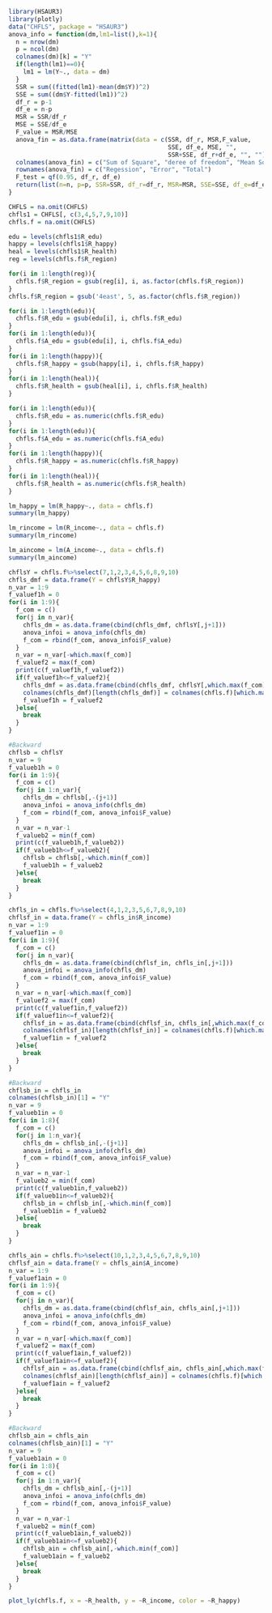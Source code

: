 ```r
library(HSAUR3)
library(plotly)
data("CHFLS", package = "HSAUR3")
anova_info = function(dm,lm1=list(),k=1){
  n = nrow(dm)
  p = ncol(dm)
  colnames(dm)[k] = "Y"
  if(length(lm1)==0){
    lm1 = lm(Y~., data = dm)
  }
  SSR = sum((fitted(lm1)-mean(dm$Y))^2)
  SSE = sum((dm$Y-fitted(lm1))^2)
  df_r = p-1
  df_e = n-p
  MSR = SSR/df_r
  MSE = SSE/df_e
  F_value = MSR/MSE
  anova_fin = as.data.frame(matrix(data = c(SSR, df_r, MSR,F_value,
                                            SSE, df_e, MSE, "",
                                            SSR+SSE, df_r+df_e, "", ""), ncol = 4, nrow = 3, byrow = T))
  colnames(anova_fin) = c("Sum of Square", "deree of freedom", "Mean Square",   "F-test")
  rownames(anova_fin) = c("Regession", "Error", "Total")
  F_test = qf(0.95, df_r, df_e)
  return(list(n=n, p=p, SSR=SSR, df_r=df_r, MSR=MSR, SSE=SSE, df_e=df_e, MSE=MSE, F_value=F_value, F_test=F_test, anova_table = anova_fin))
}
```

```r
CHFLS = na.omit(CHFLS)
chfls1 = CHFLS[, c(3,4,5,7,9,10)]
chfls.f = na.omit(CHFLS)
```

```r
edu = levels(chfls1$R_edu)
happy = levels(chfls1$R_happy)
heal = levels(chfls1$R_health)
reg = levels(chfls.f$R_region)
```

```r
for(i in 1:length(reg)){
  chfls.f$R_region = gsub(reg[i], i, as.factor(chfls.f$R_region))
}
chfls.f$R_region = gsub('4east', 5, as.factor(chfls.f$R_region))

for(i in 1:length(edu)){
  chfls.f$R_edu = gsub(edu[i], i, chfls.f$R_edu)
}
for(i in 1:length(edu)){
  chfls.f$A_edu = gsub(edu[i], i, chfls.f$A_edu)
}
for(i in 1:length(happy)){
  chfls.f$R_happy = gsub(happy[i], i, chfls.f$R_happy)
}
for(i in 1:length(heal)){
  chfls.f$R_health = gsub(heal[i], i, chfls.f$R_health)
}

for(i in 1:length(edu)){
  chfls.f$R_edu = as.numeric(chfls.f$R_edu)
}
for(i in 1:length(edu)){
  chfls.f$A_edu = as.numeric(chfls.f$A_edu)
}
for(i in 1:length(happy)){
  chfls.f$R_happy = as.numeric(chfls.f$R_happy)
}
for(i in 1:length(heal)){
  chfls.f$R_health = as.numeric(chfls.f$R_health)
}
```


```r
lm_happy = lm(R_happy~., data = chfls.f)
summary(lm_happy)
```


```r
lm_rincome = lm(R_income~., data = chfls.f)
summary(lm_rincome)
```

```r
lm_aincome = lm(A_income~., data = chfls.f)
summary(lm_aincome)
```

```r
chflsY = chfls.f%>%select(7,1,2,3,4,5,6,8,9,10)
chfls_dmf = data.frame(Y = chflsY$R_happy)
n_var = 1:9
f_valuef1h = 0
for(i in 1:9){
  f_com = c()
  for(j in n_var){
    chfls_dm = as.data.frame(cbind(chfls_dmf, chflsY[,j+1]))
    anova_infoi = anova_info(chfls_dm)
    f_com = rbind(f_com, anova_infoi$F_value)
  }
  n_var = n_var[-which.max(f_com)]
  f_valuef2 = max(f_com)
  print(c(f_valuef1h,f_valuef2))
  if(f_valuef1h<=f_valuef2){
    chfls_dmf = as.data.frame(cbind(chfls_dmf, chflsY[,which.max(f_com)+1]))
    colnames(chfls_dmf)[length(chfls_dmf)] = colnames(chfls.f)[which.max(f_com)+1]
    f_valuef1h = f_valuef2
  }else{
    break
  }
}
```

```r
#Backward
chflsb = chflsY
n_var = 9
f_valueb1h = 0
for(i in 1:9){
  f_com = c()
  for(j in 1:n_var){
    chfls_dm = chflsb[,-(j+1)]
    anova_infoi = anova_info(chfls_dm)
    f_com = rbind(f_com, anova_infoi$F_value)
  }
  n_var = n_var-1
  f_valueb2 = min(f_com)
  print(c(f_valueb1h,f_valueb2))
  if(f_valueb1h<=f_valueb2){
    chflsb = chflsb[,-which.min(f_com)]
    f_valueb1h = f_valueb2
  }else{
    break
  }
}
```

```r
chfls_in = chfls.f%>%select(4,1,2,3,5,6,7,8,9,10)
chflsf_in = data.frame(Y = chfls_in$R_income)
n_var = 1:9
f_valuef1in = 0
for(i in 1:9){
  f_com = c()
  for(j in n_var){
    chfls_dm = as.data.frame(cbind(chflsf_in, chfls_in[,j+1]))
    anova_infoi = anova_info(chfls_dm)
    f_com = rbind(f_com, anova_infoi$F_value)
  }
  n_var = n_var[-which.max(f_com)]
  f_valuef2 = max(f_com)
  print(c(f_valuef1in,f_valuef2))
  if(f_valuef1in<=f_valuef2){
    chflsf_in = as.data.frame(cbind(chflsf_in, chfls_in[,which.max(f_com)+1]))
    colnames(chflsf_in)[length(chflsf_in)] = colnames(chfls.f)[which.max(f_com)+1]
    f_valuef1in = f_valuef2
  }else{
    break
  }
}
```

```r
#Backward
chflsb_in = chfls_in
colnames(chflsb_in)[1] = "Y"
n_var = 9
f_valueb1in = 0
for(i in 1:8){
  f_com = c()
  for(j in 1:n_var){
    chfls_dm = chflsb_in[,-(j+1)]
    anova_infoi = anova_info(chfls_dm)
    f_com = rbind(f_com, anova_infoi$F_value)
  }
  n_var = n_var-1
  f_valueb2 = min(f_com)
  print(c(f_valueb1in,f_valueb2))
  if(f_valueb1in<=f_valueb2){
    chflsb_in = chflsb_in[,-which.min(f_com)]
    f_valueb1in = f_valueb2
  }else{
    break
  }
}
```


```r
chfls_ain = chfls.f%>%select(10,1,2,3,4,5,6,7,8,9,10)
chflsf_ain = data.frame(Y = chfls_ain$A_income)
n_var = 1:9
f_valuef1ain = 0
for(i in 1:9){
  f_com = c()
  for(j in n_var){
    chfls_dm = as.data.frame(cbind(chflsf_ain, chfls_ain[,j+1]))
    anova_infoi = anova_info(chfls_dm)
    f_com = rbind(f_com, anova_infoi$F_value)
  }
  n_var = n_var[-which.max(f_com)]
  f_valuef2 = max(f_com)
  print(c(f_valuef1ain,f_valuef2))
  if(f_valuef1ain<=f_valuef2){
    chflsf_ain = as.data.frame(cbind(chflsf_ain, chfls_ain[,which.max(f_com)+1]))
    colnames(chflsf_ain)[length(chflsf_ain)] = colnames(chfls.f)[which.max(f_com)+1]
    f_valuef1ain = f_valuef2
  }else{
    break
  }
}
```

```r
#Backward
chflsb_ain = chfls_ain
colnames(chflsb_ain)[1] = "Y"
n_var = 9
f_valueb1ain = 0
for(i in 1:8){
  f_com = c()
  for(j in 1:n_var){
    chfls_dm = chflsb_ain[,-(j+1)]
    anova_infoi = anova_info(chfls_dm)
    f_com = rbind(f_com, anova_infoi$F_value)
  }
  n_var = n_var-1
  f_valueb2 = min(f_com)
  print(c(f_valueb1ain,f_valueb2))
  if(f_valueb1ain<=f_valueb2){
    chflsb_ain = chflsb_ain[,-which.min(f_com)]
    f_valueb1ain = f_valueb2
  }else{
    break
  }
}
```

```r
plot_ly(chfls.f, x = ~R_health, y = ~R_income, color = ~R_happy)
```